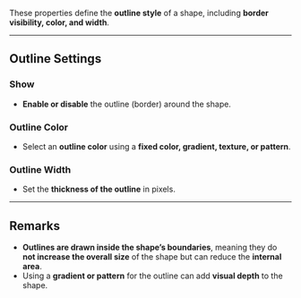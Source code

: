 
These properties define the **outline style** of a shape, including **border visibility, color, and width**.  

---

## **Outline Settings**  

### **Show**  
- **Enable or disable** the outline (border) around the shape.  

### **Outline Color**  
- Select an **outline color** using a **fixed color, gradient, texture, or pattern**.  

### **Outline Width**  
- Set the **thickness of the outline** in pixels.  

---

## **Remarks**  
- **Outlines are drawn inside the shape’s boundaries**, meaning they do **not increase the overall size** of the shape but can reduce the **internal area**.  
- Using a **gradient or pattern** for the outline can add **visual depth** to the shape.  
